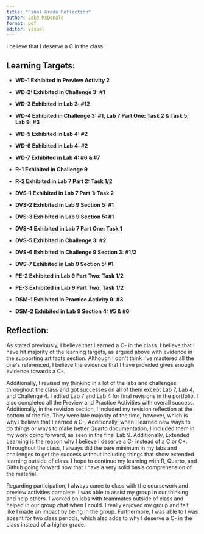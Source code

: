 ```yaml
---
title: "Final Grade Reflection"
author: Jake McDonald
format: pdf
editor: visual
---
```


I believe that I deserve a C in the class.

## Learning Targets:

-   **WD-1 Exhibited in Preview Activity 2**

-   **WD-2: Exhibited in Challenge 3: #1**

-   **WD-3 Exhibited in Lab 3: #12**

-   **WD-4 Exhibited in Challenge 3: #1, Lab 7 Part One: Task 2 & Task 5, Lab 9: #3**

-   **WD-5 Exhibited in Lab 4: #2**

-   **WD-6 Exhibited in Lab 4: #2**

-   **WD-7 Exhibited in Lab 4: #6 & #7**

-   **R-1 Exhibited in Challenge 9**

-   **R-2 Exhibited in Lab 7 Part 2: Task 1/2**

-   **DVS-1** **Exhibited in Lab 7 Part 1: Task 2**

-   **DVS-2 Exhibited in Lab 9 Section 5: #1**

-   **DVS-3 Exhibited in Lab 9 Section 5: #1**

-   **DVS-4 Exhibited in Lab 7 Part One: Task 1**

-   **DVS-5 Exhibited in Challenge 3: #2**

-   **DVS-6 Exhibited in Challenge 9 Section 3: #1/2**

-   **DVS-7 Exhibited in Lab 9 Section 5: #1**

-   **PE-2 Exhibited in Lab 9 Part Two: Task 1/2**

-   **PE-3 Exhibited in Lab 9 Part Two: Task 1/2**

-   **DSM-1 Exhibited in Practice Activity 9: #3**

-   **DSM-2 Exhibited in Lab 9 Section 4: #5 & #6**

## **Reflection:** 

As stated previously, I believe that I earned a C- in the class. I believe that I have hit majority of the learning targets, as argued above with evidence in the supporting artifacts section. Although I don\'t think I\'ve mastered all the one\'s referenced, I believe the evidence that I have provided gives enough evidence towards a C-.

Additionally, I revised my thinking in a lot of the labs and challenges throughout the class and got successes on all of them except Lab 7, Lab 4, and Challenge 4. I edited Lab 7 and Lab 4 for final revisions in the portfolio. I also completed all the Preview and Practice Activities with overall success. Additionally, in the revision section, I included my revision reflection at the bottom of the file. They were late majority of the time, however, which is why I believe that I earned a C-. Additionally, when I learned new ways to do things or ways to make better Quarto documentation, I included them in my work going forward, as seen in the final Lab 9. Additionally, Extended Learning is the reason why I believe I deserve a C- instead of a C or C+. Throughout the class, I always did the bare minimum in my labs and challenges to get the success without including things that show extended learning outside of class. I hope to continue my learning with R, Quarto, and Github going forward now that I have a very solid basis comprehension of the material.

Regarding participation, I always came to class with the coursework and preview activities complete. I was able to assist my group in our thinking and help others. I worked on labs with teammates outside of class and helped in our group chat when I could. I really enjoyed my group and felt like I made an impact by being in the group. Furthermore, I was able to I was absent for two class periods, which also adds to why I deserve a C- in the class instead of a higher grade.
